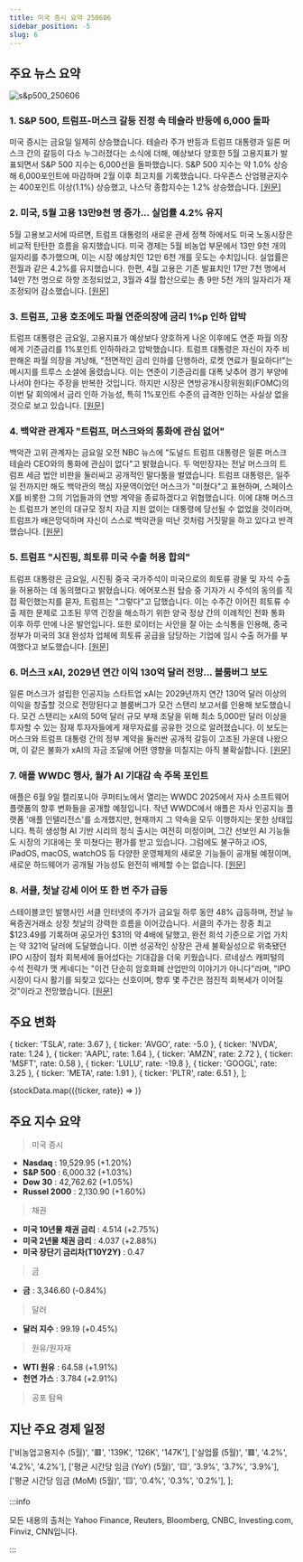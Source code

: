 ```yaml
---
title: 미국 증시 요약 250606
sidebar_position: -5
slug: 6
---
```


## 주요 뉴스 요약

![s&p500_250606](/map/250606.png)

### 1. **S&P 500, 트럼프-머스크 갈등 진정 속 테슬라 반등에 6,000 돌파**

미국 증시는 금요일 일제히 상승했습니다. 테슬라 주가 반등과 트럼프 대통령과 일론 머스크 간의 갈등이 다소 누그러졌다는 소식에 더해, 예상보다 양호한 5월 고용지표가 발표되면서 S&P 500 지수는 6,000선을 돌파했습니다. S&P 500 지수는 약 1.0% 상승해 6,000포인트에 마감하며 2월 이후 최고치를 기록했습니다. 다우존스 산업평균지수는 400포인트 이상(1.1%) 상승했고, 나스닥 종합지수는 1.2% 상승했습니다. [[원문]](https://finance.yahoo.com/news/live/stock-market-today-sp-500-hits-6000-as-tesla-rebounds-amid-trump-musk-feud-cooldown-200103501.html)

### 2. **미국, 5월 고용 13만9천 명 증가... 실업률 4.2% 유지**

5월 고용보고서에 따르면, 트럼프 대통령의 새로운 관세 정책 하에서도 미국 노동시장은 비교적 탄탄한 흐름을 유지했습니다. 미국 경제는 5월 비농업 부문에서 13만 9천 개의 일자리를 추가했으며, 이는 시장 예상치인 12만 6천 개를 웃도는 수치입니다. 실업률은 전월과 같은 4.2%를 유지했습니다. 한편, 4월 고용은 기존 발표치인 17만 7천 명에서 14만 7천 명으로 하향 조정되었고, 3월과 4월 합산으로는 총 9만 5천 개의 일자리가 재조정되어 감소했습니다. [[원문]](https://finance.yahoo.com/news/us-labor-market-adds-139000-jobs-in-may-unemployment-holds-steady-at-42-182231148.html)

### 3. **트럼프, 고용 호조에도 파월 연준의장에 금리 1%p 인하 압박**

트럼프 대통령은 금요일, 고용지표가 예상보다 양호하게 나온 이후에도 연준 파월 의장에게 기준금리를 1%포인트 인하하라고 압박했습니다. 트럼프 대통령은 자신이 자주 비판해온 파월 의장을 겨냥해, "전면적인 금리 인하를 단행하라, 로켓 연료가 필요하다!"는 메시지를 트루스 소셜에 올렸습니다. 이는 연준이 기준금리를 대폭 낮추어 경기 부양에 나서야 한다는 주장을 반복한 것입니다. 하지만 시장은 연방공개시장위원회(FOMC)의 이번 달 회의에서 금리 인하 가능성, 특히 1%포인트 수준의 급격한 인하는 사실상 없을 것으로 보고 있습니다. [[원문]](https://www.cnbc.com/2025/06/06/trump-powell-fed-rates.html)

### 4. **백악관 관계자 "트럼프, 머스크와의 통화에 관심 없어"**

백악관 고위 관계자는 금요일 오전 NBC 뉴스에 "도널드 트럼프 대통령은 일론 머스크 테슬라 CEO와의 통화에 관심이 없다"고 밝혔습니다. 두 억만장자는 전날 머스크의 트럼프 세금 법안 비판을 둘러싸고 공개적인 말다툼을 벌였습니다. 트럼프 대통령은, 일주일 전까지만 해도 백악관의 핵심 자문역이었던 머스크가 "미쳤다"고 표현하며, 스페이스X를 비롯한 그의 기업들과의 연방 계약을 종료하겠다고 위협했습니다. 이에 대해 머스크는 트럼프가 본인의 대규모 정치 자금 지원 없이는 대통령에 당선될 수 없었을 것이라며, 트럼프가 배은망덕하며 자신이 스스로 백악관을 떠난 것처럼 거짓말을 하고 있다고 반격했습니다. [[원문]](https://www.cnbc.com/2025/06/06/trump-musk-call-bill.html)

### 5. **트럼프 "시진핑, 희토류 미국 수출 허용 합의"**

트럼프 대통령은 금요일, 시진핑 중국 국가주석이 미국으로의 희토류 광물 및 자석 수출을 허용하는 데 동의했다고 밝혔습니다. 에어포스원 탑승 중 기자가 시 주석의 동의를 직접 확인했는지를 묻자, 트럼프는 "그렇다"고 답했습니다. 이는 수주간 이어진 희토류 수출 제한 문제로 고조된 무역 긴장을 해소하기 위한 양국 정상 간의 이례적인 전화 통화 이후 하루 만에 나온 발언입니다. 또한 로이터는 사안을 잘 아는 소식통을 인용해, 중국 정부가 미국의 3대 완성차 업체에 희토류 공급을 담당하는 기업에 임시 수출 허가를 부여했다고 보도했습니다. [[원문]](https://www.reuters.com/world/china/trump-says-chinas-xi-agreed-restart-flow-rare-earth-minerals-2025-06-06/)

### 6. **머스크 xAI, 2029년 연간 이익 130억 달러 전망... 블룸버그 보도**

일론 머스크가 설립한 인공지능 스타트업 xAI는 2029년까지 연간 130억 달러 이상의 이익을 창출할 것으로 전망된다고 블룸버그가 모건 스탠리 보고서를 인용해 보도했습니다. 모건 스탠리는 xAI의 50억 달러 규모 부채 조달을 위해 최소 5,000만 달러 이상을 투자할 수 있는 잠재 투자자들에게 재무자료를 공유한 것으로 알려졌습니다. 이 보도는 머스크와 트럼프 대통령 간의 정부 계약을 둘러싼 공개적 갈등이 고조된 가운데 나왔으며, 이 같은 불화가 xAI의 자금 조달에 어떤 영향을 미칠지는 아직 불확실합니다. [[원문]](https://www.reuters.com/business/musks-xai-expects-annual-earnings-over-13-billion-by-2029-bloomberg-reports-2025-06-06/)

### 7. **애플 WWDC 행사, 월가 AI 기대감 속 주목 포인트**

애플은 6월 9일 캘리포니아 쿠퍼티노에서 열리는 WWDC 2025에서 자사 소프트웨어 플랫폼의 향후 변화들을 공개할 예정입니다. 작년 WWDC에서 애플은 자사 인공지능 플랫폼 '애플 인텔리전스'를 소개했지만, 현재까지 그 약속을 모두 이행하지는 못한 상태입니다. 특히 생성형 AI 기반 시리의 정식 출시는 여전히 미정이며, 그간 선보인 AI 기능들도 시장의 기대에는 못 미쳤다는 평가를 받고 있습니다. 그럼에도 불구하고 iOS, iPadOS, macOS, watchOS 등 다양한 운영체제의 새로운 기능들이 공개될 예정이며, 새로운 하드웨어가 공개될 가능성도 완전히 배제할 수는 없습니다. [[원문]](https://finance.yahoo.com/news/what-to-expect-from-apples-wwdc-event-as-wall-street-looks-for-ai-gains-130005429.html)

### 8. **서클, 첫날 강세 이어 또 한 번 주가 급등**

스테이블코인 발행사인 서클 인터넷의 주가가 금요일 하루 동안 48% 급등하며, 전날 뉴욕증권거래소 상장 첫날의 강력한 흐름을 이어갔습니다. 서클의 주가는 장중 최고 $123.49를 기록하며 공모가인 $31의 약 4배에 달했고, 완전 희석 기준으로 기업 가치는 약 321억 달러에 도달했습니다. 이번 성공적인 상장은 관세 불확실성으로 위축됐던 IPO 시장이 점차 회복세에 들어섰다는 기대감을 더욱 키웠습니다. 르네상스 캐피털의 수석 전략가 맷 케네디는 "이건 단순히 암호화폐 산업만의 이야기가 아니다"라며, "IPO 시장이 다시 활기를 되찾고 있다는 신호이며, 향후 몇 주간은 점진적 회복세가 이어질 것"이라고 전망했습니다. [[원문]](https://www.reuters.com/business/stablecoin-firm-circle-scales-record-high-after-blockbuster-nyse-listing-2025-06-06/)

## 주요 변화

  { ticker: 'TSLA', rate: 3.67 },
  { ticker: 'AVGO', rate: -5.0 },
  { ticker: 'NVDA', rate: 1.24 },
  { ticker: 'AAPL', rate: 1.64 },
  { ticker: 'AMZN', rate: 2.72 },
  { ticker: 'MSFT', rate: 0.58 },
  { ticker: 'LULU', rate: -19.8 },
  { ticker: 'GOOGL', rate: 3.25 },
  { ticker: 'META', rate: 1.91 },
  { ticker: 'PLTR', rate: 6.51 },
];

{stockData.map(({ticker, rate}) => <StockCardMini key={ticker} ticker={ticker} rate={rate}></StockCardMini>)}

## 주요 지수 요약

> 미국 증시

- **Nasdaq** : 19,529.95 (+1.20%)
- **S&P 500** : 6,000.32 (+1.03%)
- **Dow 30** : 42,762.62 (+1.05%)
- **Russel 2000** : 2,130.90 (+1.60%)

> 채권

- **미국 10년물 채권 금리** : 4.514 (+2.75%)
- **미국 2년물 채권 금리** : 4.037 (+2.88%)
- **미국 장단기 금리차(T10Y2Y)** : 0.47

> 금

- **금** : 3,346.60 (-0.84%)

> 달러

- **달러 지수** : 99.19 (+0.45%)

> 원유/원자재

- **WTI 원유** : 64.58 (+1.91%)
- **천연 가스** : 3.784 (+2.91%)

> 공포 탐욕

<FearAndGreed fearAndGreedIndex={61} vix={16.77} vixRate={-9.25} />

## 지난 주요 경제 일정

  ['비농업고용지수 (5월)', '🟥', '139K', '126K', '147K'],
  ['실업률 (5월)', '🟥', '4.2%', '4.2%', '4.2%'],
  ['평균 시간당 임금 (YoY) (5월)', '🟨', '3.9%', '3.7%', '3.9%'],
  ['평균 시간당 임금 (MoM) (5월)', '🟨', '0.4%', '0.3%', '0.2%'],
];

<EconomicCalendar data={eventsData} />

:::info

모든 내용의 출처는 Yahoo Finance, Reuters, Bloomberg, CNBC, Investing.com, Finviz, CNN입니다.

:::
